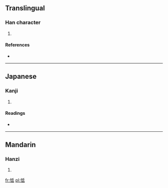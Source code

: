 ==Translingual==

===Han character===
{{Han char|rn=61|rad=心|as=05|sn=8|four=|canj=心竹心一 (PHPM), 心竹女戈 (PHVI)}}

# {{defn|Han|sort=心05}}

====References====
* {{Han ref|kx=0381.140|dkj=10468|dj=0709.130|hdz=42287.050|uh=601F|ud=24607}}

----

==Japanese==

===Kanji===
{{ja-kanji|grade=|rs=心05}}

# {{defn|lang=ja|sort=心05}}

====Readings====
* {{ja-readings|on=[[てい]] (tei), [[たい]] (tai)|kun=[[もだえる]] (modaeru)}}

----

==Mandarin==

===Hanzi===
{{cmn-hanzi|pin=[[dì]] ([[di4]]), [[tū]] ([[tu1]])|wg=ti<sup>4</sup>, t'u<sup>1</sup>}}

# {{defn|lang=cmn|sort=心05}}

[[fr:怟]]
[[pl:怟]]